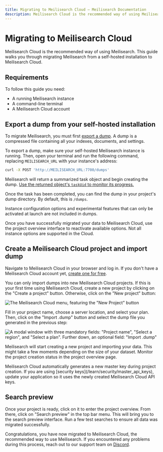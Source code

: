 ```yaml
---
title: Migrating to Meilisearch Cloud — Meilisearch Documentation
description: Meilisearch Cloud is the recommended way of using Meilisearch. This guide walks you through migrating Meilisearch from a self-hosted installation to Meilisearch Cloud.
---
```


# Migrating to Meilisearch Cloud

Meilisearch Cloud is the recommended way of using Meilisearch. This guide walks you through migrating Meilisearch from a self-hosted installation to Meilisearch Cloud.

## Requirements

To follow this guide you need:

- A running Meilisearch instance
- A command-line terminal
- A Meilisearch Cloud account

## Export a dump from your self-hosted installation

To migrate Meilisearch, you must first [export a dump](/learn/advanced/dumps). A dump is a compressed file containing all your indexes, documents, and settings.

To export a dump, make sure your self-hosted Meilisearch instance is running. Then, open your terminal and run the following command, replacing `MEILISEARCH_URL` with your instance's address:

```sh
curl -X POST 'http://MEILISEARCH_URL:7700/dumps'
```

Meilisearch will return a summarized task object and begin creating the dump. [Use the returned object's `taskUid` to monitor its progress.](/learn/async/asynchronous_operations)

Once the task has been completed, you can find the dump in your project's dump directory. By default, this is `/dumps`.

<Capsule intent="note" title="Command-line options and environment variables">
Instance configuration options and experimental features that can only be activated at launch are not included in dumps.

Once you have successfully migrated your data to Meilisearch Cloud, use the project overview interface to reactivate available options. Not all instance options are supported in the Cloud.
</Capsule>

## Create a Meilisearch Cloud project and import dump

Navigate to Meilisearch Cloud in your browser and log in. If you don't have a Meilisearch Cloud account yet, [create one for free](https://cloud.meilisearch.com/register?utm_campaign=oss&utm_source=docs&utm_medium=migration-guide).

You can only import dumps into new Meilisearch Cloud projects. If this is your first time using Meilisearch Cloud, create a new project by clicking on the "Create a project" button. Otherwise, click on the "New project" button:

![The Meilisearch Cloud menu, featuring the "New Project" button](https://raw.githubusercontent.com/meilisearch/documentation/main/assets/images/cloud-migration/1-new-project.png)

Fill in your project name, choose a server location, and select your plan. Then, click on the "Import .dump" button and select the dump file you generated in the previous step:

![A modal window with three mandatory fields: "Project name", "Select a region", and "Select a plan". Further down, an optional field: "Import .dump"](https://raw.githubusercontent.com/meilisearch/documentation/main/assets/images/cloud-migration/2-import-dump.png)

Meilisearch will start creating a new project and importing your data. This might take a few moments depending on the size of your dataset. Monitor the project creation status in the project overview page.

<Capsule intent="danger" title="Master key and API keys">
Meilisearch Cloud automatically generates a new master key during project creation. If you are using [security keys](/learn/security/master_api_keys), update your application so it uses the newly created Meilisearch Cloud API keys.
</Capsule>

## Search preview

Once your project is ready, click on it to enter the project overview. From there, click on "Search preview" in the top bar menu. This will bring you to the search preview interface. Run a few test searches to ensure all data was migrated successfully.

Congratulations, you have now migrated to Meilisearch Cloud, the recommended way to use Meilisearch. If you encountered any problems during this process, reach out to our support team on [Discord](https://discord.gg/meilisearch).